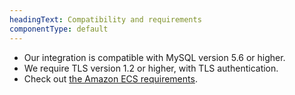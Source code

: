 ```yaml
---
headingText: Compatibility and requirements
componentType: default
---
```


- Our integration is compatible with MySQL version 5.6 or higher.
- We require TLS version 1.2 or higher, with TLS authentication.
- Check out [the Amazon ECS requirements](/docs/integrations/host-integrations/host-integrations-list/monitor-services-running-amazon-ecs).

